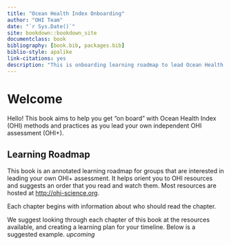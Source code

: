 ```yaml
--- 
title: "Ocean Health Index Onboarding"
author: "OHI Team"
date: "`r Sys.Date()`"
site: bookdown::bookdown_site
documentclass: book
bibliography: [book.bib, packages.bib]
biblio-style: apalike
link-citations: yes
description: "This is onboarding learning roadmap to lead Ocean Health Index assessments"
---
```


# Welcome {#welcome}

Hello! This book aims to help you get "on board" with Ocean Health Index (OHI) methods and practices as you lead your own independent OHI assessment (OHI+). 


<!---Note: this roadmap is to help you lead your own OHI+ assessment. Something about OHI-Go https://ohi-science.org/projects/ohi-go/--->

## Learning Roadmap

This book is an annotated learning roadmap for groups that are interested in leading your own OHI+ assessment. It helps orient you to OHI resources and suggests an order that you read and watch them. Most resources are hosted at <http://ohi-science.org>. 

Each chapter begins with information about who should read the chapter. 

We suggest looking through each chapter of this book at the resources available, and creating a learning plan for your timeline. Below is a suggested example. *upcoming*

<!---
Orient to the book, the websites, “github repos”
Ohi-science.org incl ohi-global, OHI+ websites.
Oceanhealthindex.org? Website
books
--->

<!---

## Suggested Agenda

| Time        |                                                        Day 1|                                          Day 2|
|:------------|------------------------------------------------------------:|----------------------------------------------:|
| 9-10:30     |  [Motivation](#overview), [R & RStudio, RMarkdown](#rstudio)|              [Charts with `ggplot2`](#ggplot2)|
| break       |                                                             |                                               |
| 11-12:30    |                                   [Intro to GitHub](#github)|  [`dplyr` & Pivot Tables](#dplyr-pivot-tables)|
| lunch       |                                                             |                                               |
| 13:00-14:30 |                          [Importing data: `readxl`](#readxl)|          [`dplyr` & VLOOKUPs](#dplyr-vlookups)|

--->
